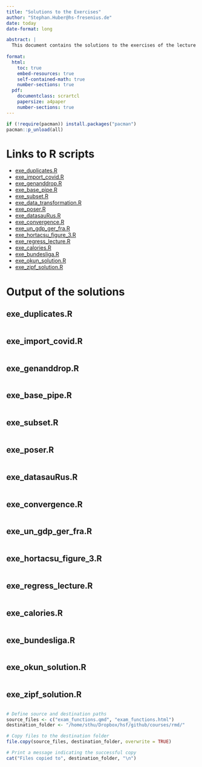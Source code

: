 ```yaml
---
title: "Solutions to the Exercises"
author: "Stephan.Huber@hs-fresenius.de"
date: today
date-format: long

abstract: |
  This document contains the solutions to the exercises of the lecture notes found  [here](https://hubchev.github.io/ds/). 
  
format:
  html:
    toc: true
    embed-resources: true
    self-contained-math: true
    number-sections: true
  pdf:
    documentclass: scrartcl
    papersize: a4paper
    number-sections: true
---
```


```r
if (!require(pacman)) install.packages("pacman")
pacman::p_unload(all)
```


# Links to R scripts

-  [exe_duplicates.R](https://raw.githubusercontent.com/hubchev/courses/main/scr/exe_duplicates.R)
-  [exe_import_covid.R](https://raw.githubusercontent.com/hubchev/courses/main/scr/exe_import_covid.R)
-  [exe_genanddrop.R](https://raw.githubusercontent.com/hubchev/courses/main/scr/exe_genanddrop.R)
-  [exe_base_pipe.R](https://raw.githubusercontent.com/hubchev/courses/main/scr/exe_base_pipe.R)
-  [exe_subset.R](https://raw.githubusercontent.com/hubchev/courses/main/scr/exe_subset.R)
-  [exe_data_transformation.R](https://raw.githubusercontent.com/hubchev/courses/main/scr/exe_data_transformation.R)
-  [exe_poser.R](https://raw.githubusercontent.com/hubchev/courses/main/scr/exe_poser.R)
-  [exe_datasauRus.R](https://raw.githubusercontent.com/hubchev/courses/main/scr/exe_datasauRus.R)
-  [exe_convergence.R](https://raw.githubusercontent.com/hubchev/courses/main/scr/exe_convergence.R)
-  [exe_un_gdp_ger_fra.R](https://raw.githubusercontent.com/hubchev/courses/main/scr/exe_un_gdp_ger_fra.R)
- [exe_hortacsu_figure_3.R](https://raw.githubusercontent.com/hubchev/courses/main/scr/exe_hortacsu_figure_3.R) 
- [exe_regress_lecture.R](https://raw.githubusercontent.com/hubchev/courses/main/scr/exe_regress_lecture.R)
- [exe_calories.R](https://raw.githubusercontent.com/hubchev/courses/main/scr/exe_calories.R)
- [exe_bundesliga.R](https://raw.githubusercontent.com/hubchev/courses/main/scr/exe_bundesliga.R)
- [exe_okun_solution.R](https://raw.githubusercontent.com/hubchev/courses/main/scr/exe_okun_solution.R)
- [exe_zipf_solution.R](https://raw.githubusercontent.com/hubchev/courses/main/scr/exe_zipf_solution.R)

# Output of the solutions

## exe_duplicates.R

```r
```


## exe_import_covid.R

```r
```


## exe_genanddrop.R

```r
```

## exe_base_pipe.R

```r
```

## exe_subset.R

```r
```

## exe_poser.R

```r
```

## exe_datasauRus.R

```r
```

## exe_convergence.R

```r
```

## exe_un_gdp_ger_fra.R

```r
```

## exe_hortacsu_figure_3.R

```r
```

## exe_regress_lecture.R

```r
```

## exe_calories.R

```r
```

## exe_bundesliga.R

```r
```

## exe_okun_solution.R

```r
```

## exe_zipf_solution.R

```r
```




```r
# Define source and destination paths
source_files <- c("exam_functions.qmd", "exam_functions.html")
destination_folder <- "/home/sthu/Dropbox/hsf/github/courses/rmd/"

# Copy files to the destination folder
file.copy(source_files, destination_folder, overwrite = TRUE)

# Print a message indicating the successful copy
cat("Files copied to", destination_folder, "\n")

```